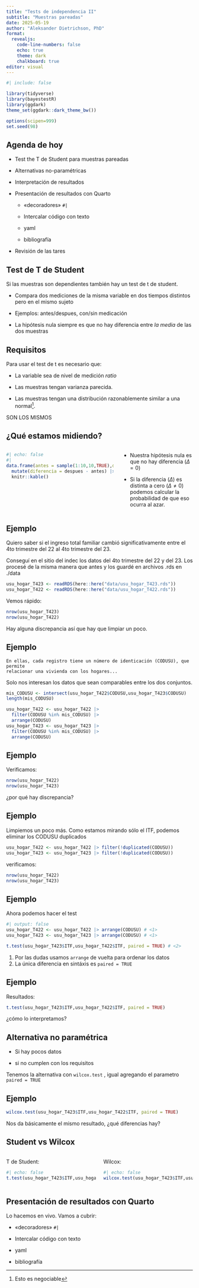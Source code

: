 ```yaml
---
title: "Tests de independencia II"
subtitle: "Muestras pareadas"
date: 2025-05-19
author: "Aleksander Dietrichson, PhD"
format: 
  revealjs: 
    code-line-numbers: false
    echo: true
    theme: dark
    chalkboard: true
editor: visual
---
```


```r
#| include: false

library(tidyverse)
library(bayestestR)
library(ggdark)
theme_set(ggdark::dark_theme_bw())

options(scipen=999)
set.seed(98)
```

## Agenda de hoy

-   Test the T de Student para muestras pareadas

-   Alternativas no-paramétricas

-   Interpretación de resultados

-   Presentación de resultados con Quarto

    -   «decoradores» `#|`

    -   Intercalar código con texto

    -   yaml

    -   bibliografía

-   Revisión de las tares

## Test de T de Student

Si las muestras son dependientes también hay un test de t de student.

-   Compara dos mediciones de la misma variable en dos tiempos distintos pero en el mismo sujeto

-   Ejemplos: antes/despues, con/sin medicación

-   La hipótesis nula siempre es que no hay diferencia entre *la media* de las dos muestras

## Requisitos

Para usar el test de t es necesario que:

-   La variable sea de nivel de medición *ratio*

-   Las muestras tengan varianza parecida.

-   Las muestras tengan una distribución razonablemente similar a una normal[^1].\

[^1]: Esto es negociable

::: callout-note
SON LOS MISMOS
:::

## ¿Qué estamos midiendo?

::: columns
::: {.column width="60%"}
```r
#| echo: false
#| 
data.frame(antes = sample(1:10,10,TRUE),despues = sample(1:10,10,TRUE)) |> 
  mutate(diferencia = despues - antes) |> head(8) |> 
  knitr::kable() 
```
:::

::: {.column width="40%"}
-   Nuestra hipótesis nula es que no hay diferencia ($\Delta = 0$)

-   Si la diferencia ($\Delta$) es distinta a cero ($\Delta\neq0$) podemos calcular la probabilidad de que eso ocurra al azar.
:::
:::

## Ejemplo

Quiero saber si el ingreso total familiar cambió significativamente entre el 4to trimestre del 22 al 4to trimestre del 23.

Conseguí en el sitio del indec los datos del 4to trimestre del 22 y del 23. Los procesé de la misma manera que antes y los guardé en archivos .rds en ./data

```r
usu_hogar_T423 <- readRDS(here::here("data/usu_hogar_T423.rds"))
usu_hogar_T422 <- readRDS(here::here("data/usu_hogar_T422.rds"))
```

Vemos rápido:

```r
nrow(usu_hogar_T423)
nrow(usu_hogar_T422)
```

Hay alguna discrepancia así que hay que limpiar un poco.

## Ejemplo

```         
En ellas, cada registro tiene un número de identicación (CODUSU), que permite
relacionar una vivienda con los hogares...
```

Solo nos interesan los datos que sean comparables entre los dos conjuntos.

```r
mis_CODUSU <- intersect(usu_hogar_T422$CODUSU,usu_hogar_T423$CODUSU) 
length(mis_CODUSU)
```

```r
usu_hogar_T422 <- usu_hogar_T422 |> 
  filter(CODUSU %in% mis_CODUSU) |> 
  arrange(CODUSU)
usu_hogar_T423 <- usu_hogar_T423 |> 
  filter(CODUSU %in% mis_CODUSU) |> 
  arrange(CODUSU)
```

## Ejemplo

Verificamos:

```r
nrow(usu_hogar_T422)
nrow(usu_hogar_T423)
```

¿por qué hay discrepancia?

## Ejemplo

Limpiemos un poco más. Como estamos mirando sólo el ITF, podemos eliminar los CODUSU duplicados

```r
usu_hogar_T422 <- usu_hogar_T422 |> filter(!duplicated(CODUSU))
usu_hogar_T423 <- usu_hogar_T423 |> filter(!duplicated(CODUSU))
```

verificamos:

```r
nrow(usu_hogar_T422)
nrow(usu_hogar_T423)
```

## Ejemplo

Ahora podemos hacer el test

```r
#| output: false
usu_hogar_T422 <- usu_hogar_T422 |> arrange(CODUSU) # <1>
usu_hogar_T423 <- usu_hogar_T423 |> arrange(CODUSU) # <1>

t.test(usu_hogar_T423$ITF,usu_hogar_T422$ITF, paired = TRUE) # <2>
```

1.  Por las dudas usamos `arrange` de vuelta para ordenar los datos
2.  La única diferencia en sintáxis es `paired = TRUE`

## Ejemplo

Resultados:

```r
t.test(usu_hogar_T423$ITF,usu_hogar_T422$ITF, paired = TRUE)
```

¿cómo lo interpretamos?

## Alternativa no paramétrica

-   Si hay pocos datos

-   si no cumplen con los requisitos

Tenemos la alternativa con `wilcox.test` , igual agregando el parametro `paired = TRUE`

## Ejemplo

```r
wilcox.test(usu_hogar_T423$ITF,usu_hogar_T422$ITF, paired = TRUE)
```

Nos da básicamente el mismo resultado, ¿qué diferencias hay?

## Student vs Wilcox

::: columns
::: {.column width="50%"}
T de Student:

```r
#| echo: false
t.test(usu_hogar_T423$ITF,usu_hogar_T422$ITF, paired = TRUE)
```
:::

::: {.column width="50%"}
Wilcox:

```r
#| echo: false
wilcox.test(usu_hogar_T423$ITF,usu_hogar_T422$ITF, paired = TRUE)
```
:::
:::

## Presentación de resultados con Quarto

Lo hacemos en vivo. Vamos a cubrir:

-   «decoradores» `#|`

-   Intercalar código con texto

-   yaml

-   bibliografía
